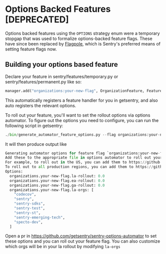 # Options Backed Features [DEPRECATED]
Options backed features using the `OPTIONS` strategy enum were a temporary stopgap
that was used to formalize options-backed feature flags. These have since been
replaced by [Flagpole](/feature-flags/flagpole/), which is Sentry's preferred
means of setting feature flags now.


## Building your options based feature
Declare your feature in sentry/features/temporary.py or 
sentry/features/permanent.py like so: 
```python
manager.add("organizations:your-new-flag", OrganizationFeature, FeatureHandlerStrategy.OPTIONS)
```

This automatically registers a feature handler for you in getsentry, and also
auto registers the relevant options.

To roll out your feature, you'll want to set the rollout options via options 
automator. To figure out the options you need to configure, you can run the 
following script in getsentry:
```python
./bin/generate_automator_feature_options.py --flag organizations:your-new-flag
```

It will then produce output like 

```python
Generating automator options for feature flag `organizations:your-new-flag`
Add these to the appropriate file in options automator to roll out your feature
For example, to roll out in the US, you can add them to https://github.com/getsentry/sentry-options-automator/blob/main/options/regions/us/app.yaml
To roll out to all production regions, you can add them to https://github.com/getsentry/sentry-options-automator/blob/main/options/default/app.yaml
Options:
  organizations.your-new-flag.la-rollout: 0.0
  organizations.your-new-flag.ea-rollout: 0.0
  organizations.your-new-flag.ga-rollout: 0.0
  organizations.your-new-flag.la-orgs: [
    "codecov",
    "sentry",
    "sentry-sdks",
    "sentry-test",
    "sentry-st",
    "sentry-emerging-tech",
    "specto-dev",
  ]
```

Open a pr in https://github.com/getsentry/sentry-options-automator to set 
these options and you can roll out your feature flag. You can also customize
which orgs will be in your la rollout by modifying `la-orgs`
